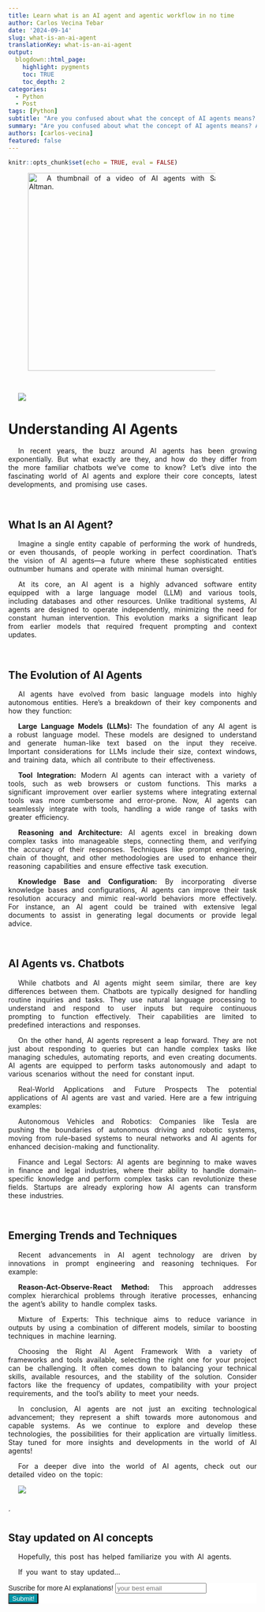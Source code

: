 ```yaml
---
title: Learn what is an AI agent and agentic workflow in no time
author: Carlos Vecina Tebar
date: '2024-09-14'
slug: what-is-an-ai-agent
translationKey: what-is-an-ai-agent
output: 
  blogdown::html_page:
    highlight: pygments 
    toc: TRUE
    toc_depth: 2
categories:
  - Python
  - Post
tags: [Python]
subtitle: "Are you confused about what the concept of AI agents means? Are the same than ChatBots? How to build one?"
summary: "Are you confused about what the concept of AI agents means? Are the same than ChatBots? How to build one?"
authors: [carlos-vecina]
featured: false
---
```


```r
knitr::opts_chunk$set(echo = TRUE, eval = FALSE)
```


<img src="./featured.png" width="400px" alt="A thumbnail of a video of AI agents with Sam Altman." />

<br>

<img src="https://youtu.be/meuf8gps2R0?si=rsb9IEDTIZtZS2Qn" type="video/mp4"/>

# Understanding AI Agents
In recent years, the buzz around AI agents has been growing exponentially. But what exactly are they, and how do they differ from the more familiar chatbots we’ve come to know? Let’s dive into the fascinating world of AI agents and explore their core concepts, latest developments, and promising use cases.

<br>

## What Is an AI Agent?
Imagine a single entity capable of performing the work of hundreds, or even thousands, of people working in perfect coordination. That’s the vision of AI agents—a future where these sophisticated entities outnumber humans and operate with minimal human oversight.

At its core, an AI agent is a highly advanced software entity equipped with a large language model (LLM) and various tools, including databases and other resources. Unlike traditional systems, AI agents are designed to operate independently, minimizing the need for constant human intervention. This evolution marks a significant leap from earlier models that required frequent prompting and context updates.

<br>

## The Evolution of AI Agents
AI agents have evolved from basic language models into highly autonomous entities. Here’s a breakdown of their key components and how they function:

**Large Language Models (LLMs):** The foundation of any AI agent is a robust language model. These models are designed to understand and generate human-like text based on the input they receive. Important considerations for LLMs include their size, context windows, and training data, which all contribute to their effectiveness.

**Tool Integration:** Modern AI agents can interact with a variety of tools, such as web browsers or custom functions. This marks a significant improvement over earlier systems where integrating external tools was more cumbersome and error-prone. Now, AI agents can seamlessly integrate with tools, handling a wide range of tasks with greater efficiency.

**Reasoning and Architecture:** AI agents excel in breaking down complex tasks into manageable steps, connecting them, and verifying the accuracy of their responses. Techniques like prompt engineering, chain of thought, and other methodologies are used to enhance their reasoning capabilities and ensure effective task execution.

**Knowledge Base and Configuration:** By incorporating diverse knowledge bases and configurations, AI agents can improve their task resolution accuracy and mimic real-world behaviors more effectively. For instance, an AI agent could be trained with extensive legal documents to assist in generating legal documents or provide legal advice.

<br>

## AI Agents vs. Chatbots
While chatbots and AI agents might seem similar, there are key differences between them. Chatbots are typically designed for handling routine inquiries and tasks. They use natural language processing to understand and respond to user inputs but require continuous prompting to function effectively. Their capabilities are limited to predefined interactions and responses.

On the other hand, AI agents represent a leap forward. They are not just about responding to queries but can handle complex tasks like managing schedules, automating reports, and even creating documents. AI agents are equipped to perform tasks autonomously and adapt to various scenarios without the need for constant input.

Real-World Applications and Future Prospects
The potential applications of AI agents are vast and varied. Here are a few intriguing examples:

Autonomous Vehicles and Robotics: Companies like Tesla are pushing the boundaries of autonomous driving and robotic systems, moving from rule-based systems to neural networks and AI agents for enhanced decision-making and functionality.

Finance and Legal Sectors: AI agents are beginning to make waves in finance and legal industries, where their ability to handle domain-specific knowledge and perform complex tasks can revolutionize these fields. Startups are already exploring how AI agents can transform these industries.

<br>

## Emerging Trends and Techniques
Recent advancements in AI agent technology are driven by innovations in prompt engineering and reasoning techniques. For example:

**Reason-Act-Observe-React Method:** This approach addresses complex hierarchical problems through iterative processes, enhancing the agent’s ability to handle complex tasks.

Mixture of Experts: This technique aims to reduce variance in outputs by using a combination of different models, similar to boosting techniques in machine learning.

Choosing the Right AI Agent Framework
With a variety of frameworks and tools available, selecting the right one for your project can be challenging. It often comes down to balancing your technical skills, available resources, and the stability of the solution. Consider factors like the frequency of updates, compatibility with your project requirements, and the tool’s ability to meet your needs.

In conclusion, AI agents are not just an exciting technological advancement; they represent a shift towards more autonomous and capable systems. As we continue to explore and develop these technologies, the possibilities for their application are virtually limitless. Stay tuned for more insights and developments in the world of AI agents!

For a deeper dive into the world of AI agents, check out our detailed video on the topic:

<img src="https://youtu.be/meuf8gps2R0?si=rsb9IEDTIZtZS2Qn" type="video/mp4"/>


<br>´


## **Stay updated on AI concepts**

Hopefully, this post has helped familiarize you with AI agents.

If you want to stay updated...

```{=html}
<!-- Begin Mailchimp Signup Form -->
<link href="//cdn-images.mailchimp.com/embedcode/horizontal-slim-10_7.css" rel="stylesheet" type="text/css">
<link rel="stylesheet" type="text/css" href="https://csshake.surge.sh/csshake.min.css">
<style type="text/css">
	#mc_embed_signup{background:#fff; clear:left; font:14px Helvetica,Arial,sans-serif; width:100%;}
	 #mc_embed_signup .button {
  background-color: #0294A5; /* Green */
  color: white;
  transition-duration: 0.4s;
}
#mc_embed_signup .button:hover {
  background-color: #379392 !important; 
}

</style>
<div id="mc_embed_signup">
<form action="https://typethepipe.us4.list-manage.com/subscribe/post?u=91551f7ed29389a0de4f47665&amp;id=d95c503a48" method="post" id="mc-embedded-subscribe-form" name="mc-embedded-subscribe-form" class="validate" target="_blank" novalidate>
 <div id="mc_embed_signup_scroll">
	<label for="mce-EMAIL"> Suscribe for more AI explanations!</label>
	<input type="email" value="" name="EMAIL" class="email" id="mce-EMAIL" placeholder="your best email" required>
    <!-- real people should not fill this in and expect good things - do not remove this or risk form bot signups-->
    <div style="position: absolute; left: -5000px;" aria-hidden="true"><input type="text" name="b_91551f7ed29389a0de4f47665_d95c503a48" tabindex="-1" value=""></div>
    <div class="clear"><input type="submit" value="Submit!" name="subscribe" id="mc-embedded-subscribe" class="button"></div>
    </div>
</form>
</div>

<!--End mc_embed_signup-->
```


<style>
p {
  word-spacing: 3px;
  text-indent: 20px;
  text-align: justify;
}
.page-subtitle {
  text-align: left  !important;
    text-indent: 0px !important;
}
.card-text {
  text-align: left  !important;
    text-indent: 0px !important;
}
</style>
<style>
.hljs-keyword,.hljs-selector-tag,.hljs-subst{color:#2e8516;font-weight:bold}.hljs-comment, .hljs-quote {
    color: #0e847b;
    font-style: italic;
}.hljs-number, .hljs-literal, .hljs-variable, .hljs-template-variable, .hljs-tag .hljs-attr {
    color: #008021;
}
</style>

